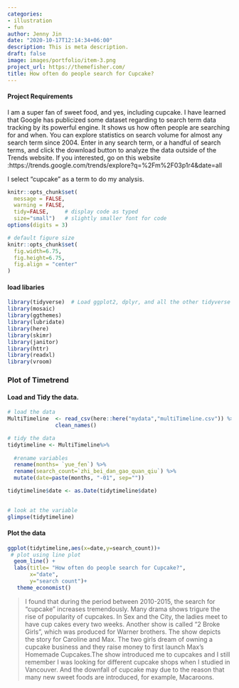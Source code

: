 ```yaml
---
categories:
- illustration
- fun
author: Jenny Jin
date: "2020-10-17T12:14:34+06:00"
description: This is meta description.
draft: false
image: images/portfolio/item-3.png
project_url: https://themefisher.com/
title: How often do people search for Cupcake?
---
```


#### Project Requirements
I am a super fan of sweet food, and yes, including cupcake. I have learned that Google has publicized some dataset regarding to search term data tracking by its powerful engine. It shows us how often people are searching for and when. You can explore statistics on search volume for almost any search term since 2004. Enter in any search term, or a handful of search terms, and click the download button to analyze the data outside of the Trends website. If you interested, go on this website :https://trends.google.com/trends/explore?q=%2Fm%2F03p1r4&date=all

I select "cupcake" as a term to do my analysis. 

```r
knitr::opts_chunk$set(
  message = FALSE, 
  warning = FALSE, 
  tidy=FALSE,     # display code as typed
  size="small")   # slightly smaller font for code
options(digits = 3)

# default figure size
knitr::opts_chunk$set(
  fig.width=6.75, 
  fig.height=6.75,
  fig.align = "center"
)
```

#### load libaries
```r
library(tidyverse)  # Load ggplot2, dplyr, and all the other tidyverse packages
library(mosaic)
library(ggthemes)
library(lubridate)
library(here)
library(skimr)
library(janitor)
library(httr)
library(readxl)
library(vroom)
```

### Plot of Timetrend

#### Load and Tidy the data.
```r
# load the data
MultiTimeline  <- read_csv(here::here("mydata","multiTimeline.csv")) %>%
               clean_names() 

# tidy the data
tidytimeline <- MultiTimeline%>%
 
  #rename variables 
  rename(months= `yue_fen`) %>%
  rename(search_count=`zhi_bei_dan_gao_quan_qiu`) %>%
  mutate(date=paste(months, "-01", sep=""))

tidytimeline$date <- as.Date(tidytimeline$date)

         
# look at the variable
glimpse(tidytimeline)
```

#### Plot the data
```r
ggplot(tidytimeline,aes(x=date,y=search_count))+
 # plot using line plot 
  geom_line() + 
  labs(title= "How often do people search for Cupcake?",
       x="date",
       y="search count")+
   theme_economist()

```
> I found that during the period between 2010-2015, the search for "cupcake" increases tremendously. Many drama shows trigure the rise of popularity of cupcakes. In Sex and the City, the ladies meet to have cup cakes every two weeks.
Another show is called "2 Broke Girls", which was produced for Warner brothers. The show depicts the story for Caroline and Max. The two girls dream of owning a cupcake business and they raise money to first launch Max's Homemade Cupcakes.The show introduced me to cupcakes and I still remember I was looking for different cupcake shops when I studied in Vancouver.
And the downfall of cupcake may due to the reason that many new sweet foods are introduced, for example, Macaroons. 


